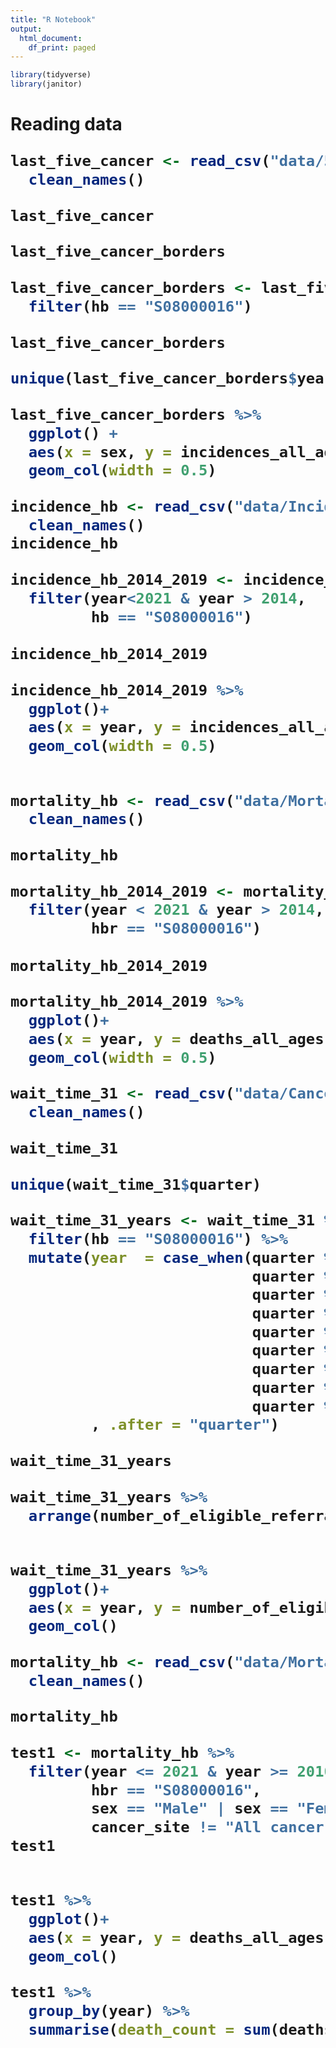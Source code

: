 ```yaml
---
title: "R Notebook"
output:
  html_document:
    df_print: paged
---
```


```r
library(tidyverse)
library(janitor)
```
<h1> Reading data
```r
last_five_cancer <- read_csv("data/5 Year Summary of Incidence by Health Board.csv") %>% 
  clean_names()

last_five_cancer
```


```r
last_five_cancer_borders
```


```r
last_five_cancer_borders <- last_five_cancer %>% 
  filter(hb == "S08000016")

last_five_cancer_borders
```

```r
unique(last_five_cancer_borders$year)
```
```r
last_five_cancer_borders %>% 
  ggplot() +
  aes(x = sex, y = incidences_all_ages, fill = sex)+
  geom_col(width = 0.5)
```

```r
incidence_hb <- read_csv("data/Incidence by Health Board.csv") %>% 
  clean_names()
incidence_hb
```

```r
incidence_hb_2014_2019 <- incidence_hb %>% 
  filter(year<2021 & year > 2014,
         hb == "S08000016")
  
incidence_hb_2014_2019
```

```r
incidence_hb_2014_2019 %>% 
  ggplot()+
  aes(x = year, y = incidences_all_ages, fill = "black")+
  geom_col(width = 0.5)
 
```



```r
mortality_hb <- read_csv("data/Mortality by Health Board.csv") %>% 
  clean_names()

mortality_hb
```

```r
mortality_hb_2014_2019 <- mortality_hb %>% 
  filter(year < 2021 & year > 2014,
         hbr == "S08000016")
  
mortality_hb_2014_2019
```

```r
mortality_hb_2014_2019 %>% 
  ggplot()+
  aes(x = year, y = deaths_all_ages)+
  geom_col(width = 0.5)
```


```r
wait_time_31 <- read_csv("data/Cancer Wait Time - 31 Day Standard.csv") %>% 
  clean_names()

wait_time_31

```

```r
unique(wait_time_31$quarter)
```



```r
wait_time_31_years <- wait_time_31 %>% 
  filter(hb == "S08000016") %>% 
  mutate(year  = case_when(quarter %in% c("2012Q1", "2012Q2", "2012Q3", "2012Q4") ~ 2012,
                           quarter %in% c("2013Q1", "2013Q2", "2013Q3", "2013Q4") ~ 2013,
                           quarter %in% c("2014Q1", "2014Q2", "2014Q3", "2014Q4") ~ 2014,
                           quarter %in% c("2015Q1", "2015Q2", "2015Q3", "2015Q4") ~ 2015,
                           quarter %in% c("2016Q1", "2016Q2", "2016Q3", "2016Q4") ~ 2016,
                           quarter %in% c("2017Q1", "2017Q2", "2017Q3", "2017Q4") ~ 2017,
                           quarter %in% c("2018Q1", "2018Q2", "2018Q3", "2018Q4") ~ 2018,
                           quarter %in% c("2019Q1", "2019Q2", "2019Q3", "2019Q4") ~ 2019,
                           quarter %in% c("2020Q1", "2020Q2", "2020Q3", "2020Q4") ~ 2020)
         , .after = "quarter")

wait_time_31_years
```
```r
wait_time_31_years %>% 
  arrange(number_of_eligible_referrals_treated_within31days, desc = TRUE)
  
```


```r
wait_time_31_years %>% 
  ggplot()+
  aes(x = year, y = number_of_eligible_referrals_treated_within31days)+
  geom_col()

```

```r
mortality_hb <- read_csv("data/Mortality by Health Board.csv") %>% 
  clean_names()

mortality_hb
```
```r
test1 <- mortality_hb %>% 
  filter(year <= 2021 & year >= 2010,
         hbr == "S08000016",
         sex == "Male" | sex == "Female",
         cancer_site != "All cancer types" & cancer_site != "All cancer types incl NMSC")
test1
  
```

```r
test1 %>% 
  ggplot()+
  aes(x = year, y = deaths_all_ages )+
  geom_col()
```

```r
test1 %>% 
  group_by(year) %>% 
  summarise(death_count = sum(deaths_all_ages))
  
```

